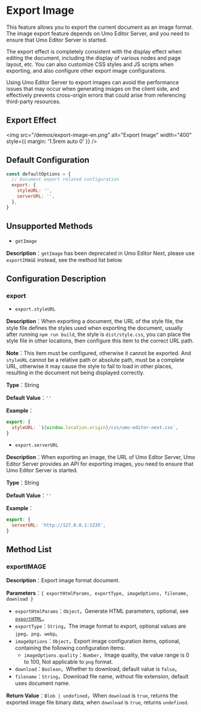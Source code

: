 # Export Image

This feature allows you to export the current document as an image format. The image export feature depends on Umo Editor Server, and you need to ensure that Umo Editor Server is started.

The export effect is completely consistent with the display effect when editing the document, including the display of various nodes and page layout, etc. You can also customize CSS styles and JS scripts when exporting, and also configure other export image configurations.

Using Umo Editor Server to export images can avoid the performance issues that may occur when generating images on the client side, and effectively prevents cross-origin errors that could arise from referencing third-party resources.

## Export Effect

<img src="/demos/export-image-en.png" alt="Export Image" width="400" style={{ margin: '1.5rem auto 0' }} />

## Default Configuration

``` js
const defaultOptions = {
  // Document export related configuration
  export: {
    styleURL: '',
    serverURL: '',
  },
}
```

## Unsupported Methods

- `getImage`

**Description**：`getImage` has been deprecated in Umo Editor Next, please use `exportIMAGE` instead, see the method list below.

## Configuration Description

### export

- `export.styleURL`

**Description**：When exporting a document, the URL of the style file, the style file defines the styles used when exporting the document, usually after running `npm run build`, the style is `dist/style.css`, you can place the style file in other locations, then configure this item to the correct URL path.

**Note**：This item must be configured, otherwise it cannot be exported. And `styleURL` cannot be a relative path or absolute path, must be a complete URL, otherwise it may cause the style to fail to load in other places, resulting in the document not being displayed correctly.

**Type**：String

**Default Value**：`''`

**Example**：

``` js
export: {
  styleURL: `${window.location.origin}/css/umo-editor-next.css`,
}
```

- `export.serverURL`

**Description**：When exporting an image, the URL of Umo Editor Server, Umo Editor Server provides an API for exporting images, you need to ensure that Umo Editor Server is started.

**Type**：String

**Default Value**：`''`

**Example**：

``` js
export: {
  serverURL: 'http://127.0.0.1:1235',
}
```

## Method List

### exportIMAGE

**Description**：Export image format document.

**Parameters**：`{ exportHtmlParams, exportType, imageOptions, filename, download }`

- `exportHtmlParams`：`Object`，Generate HTML parameters, optional, see [`exportHTML`](./export-html#exporthtml)。
- `exportType`：`String`，The image format to export, optional values are `jpeg`、`png`、`webp`。
- `imageOptions`：`Object`，Export image configuration items, optional, containing the following configuration items:
  - `imageOptions.quality`：`Number`，Image quality, the value range is 0 to 100, Not applicable to `png` format.
- `download`：`Boolean`，Whether to download, default value is `false`。
- `filename`：`String`，Download file name, without file extension, default uses document name.

**Return Value**：`Blob | undefined`，When `download` is `true`, returns the exported image file binary data, when `download` is `true`, returns `undefined`.
